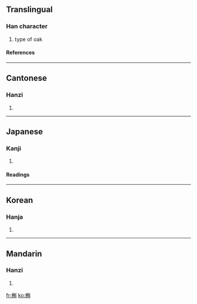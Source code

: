 ==Translingual==
===Han character===
{{Han char|rn=75|rad=木|as=11|sn=15|four=4490<sub>0</sub>|canj=木弓月十 (DNBJ)}}
# type of oak
====References====
{{Han ref|kx=0547.180|dkj=15375|dj=0935.150|hdz=21283.020|uh=69F2|ud=27122|bh=E5DA|bd=58842}}

----
==Cantonese==
===Hanzi===
{{yue-hanzi|jyut=|y=huk6}}
# {{defn|Cantonese}}

----
==Japanese==
===Kanji===
{{ja-kanji|grade=|rs=木11}}
# {{defn|Japanese}} 
====Readings====
{{ja-readings|on=[[こく]] (koku)|kun=[[かしわ]] (kashiwa)}}

----
==Korean==
===Hanja===
{{ko-hanja|hangeul=곡|eumhun=|rv=gok|mr=kok|y=kok}}
# {{defn|Korean}}

----
==Mandarin==
===Hanzi===
{{cmn-hanzi|pin=[[hú]] (hu2), [[jiāng]] (jiang1)|wg=hu<sup>2</sup>, chiang<sup>1</sup>}}
# {{defn|Mandarin}}

[[fr:槲]]
[[ko:槲]]